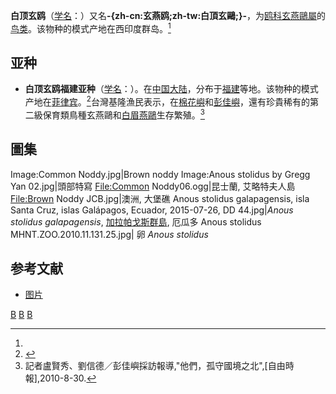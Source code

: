 {{noteTA
|T=zh-cn:白顶玄鸥; zh-tw:玄燕鷗; 
|1=zh-cn:白顶玄鸥; zh-tw:玄燕鷗; 
}}
{{Speciesbox 
| taxon = Anous stolidus
| image = Common Noddy (Anous stolidus) -adult and chick.jpg
| image_caption = 成鳥及雛鳥 
| status = LC
| status_system = IUCN3.1
| status_ref = <ref>{{IUCN|id=22694794 |title=''Anous stolidus'' |assessors=[[BirdLife_International|BirdLife International]] |version=2013.2 |year=2012 |accessdate=26 November 2013}}</ref>
| authority =  ([[卡尔·林奈|Linnaeus]]， 1758)<ref name='id1954'>{{cite web| url =http://www.bioinfo.cn/db05/BjdwSpecies.php?action=view&id=1954| title =白顶玄鸥| work =《中国动物物种编目数据库》| publisher =中国科学院微生物研究所| author =中国科学院动物研究所| accessdate =2009-04-04| deadurl =yes| archiveurl =https://web.archive.org/web/20160305001044/http://www.bioinfo.cn/db05/BjdwSpecies.php?action=view&id=1954| archivedate =2016-03-05}}</ref>
}}

'''白顶玄鸥'''（[[学名|学名]]：{{lang|la|''Anous stolidus''}}）又名'''-{zh-cn:玄燕鸥;zh-tw:白頂玄鷗;}-'''，为[[鸥科|鸥科]][[玄燕鷗屬|玄燕鷗屬]]的[[鸟类|鸟类]]。该物种的模式产地在西印度群岛。<ref name='id1954'/>

==亚种==
*'''白顶玄鸥福建亚种'''（[[学名|学名]]：{{lang|la|''Anous stolidus pileatus''}}）。在[[中国大陆|中国大陆]]，分布于[[福建|福建]]等地。该物种的模式产地在[[菲律宾|菲律宾]]。<ref name='id1955'>{{cite web| url =http://www.bioinfo.cn/db05/BjdwSpecies.php?action=view&id=1955| title =白顶玄鸥福建亚种| work =《中国动物物种编目数据库》| publisher =中国科学院微生物研究所| author =中国科学院动物研究所| accessdate =2009-04-04| deadurl =yes| archiveurl =https://web.archive.org/web/20160305102127/http://www.bioinfo.cn/db05/BjdwSpecies.php?action=view&id=1955| archivedate =2016-03-05}}</ref>台灣基隆漁民表示，在[[棉花嶼|棉花嶼]]和[[彭佳嶼|彭佳嶼]]，還有珍貴稀有的第二級保育類鳥種玄燕鷗和[[褐翅燕鸥|白眉燕鷗]]生存繁殖。<ref>記者盧賢秀、劉信德／彭佳嶼採訪報導,"他們，孤守國境之北"{{cite web |url=http://www.libertytimes.com.tw/2010/new/aug/30/today-fo5.htm |title=存档副本 |accessdate=2010-08-30 |deadurl=yes |archiveurl=https://web.archive.org/web/20100901162549/http://www.libertytimes.com.tw/2010/new/aug/30/today-fo5.htm |archivedate=2010-09-01 }},[自由時報],2010-8-30.</ref>

==圖集==
<gallery>
Image:Common Noddy.jpg|Brown noddy
Image:Anous stolidus by Gregg Yan 02.jpg|頭部特寫
File:Common Noddy06.ogg|昆士蘭, 艾略特夫人島
File:Brown Noddy JCB.jpg|澳洲, 大堡礁
Anous stolidus galapagensis, isla Santa Cruz, islas Galápagos, Ecuador, 2015-07-26, DD 44.jpg|''Anous stolidus galapagensis'', [[Galápagos_Islands|加拉帕戈斯群島]], 厄瓜多
Anous stolidus MHNT.ZOO.2010.11.131.25.jpg| 卵 ''Anous stolidus''  
</gallery>

== 参考文献 ==
{{reflist}}
* [http://www.underwaterkwaj.com/land/bird-kwaj/Anous-stolidus-jj-6221-093013.jpg 图片] {{Wayback|url=http://www.underwaterkwaj.com/land/bird-kwaj/Anous-stolidus-jj-6221-093013.jpg |date=20210830220111 }}
{{Taxonbar|from=Q525717}}

[[Category:玄燕鸥属|B]]
[[Category:_卡尔·林奈命名的生物分类|B]]
[[Category:_1758年描述的鸟类|B]]